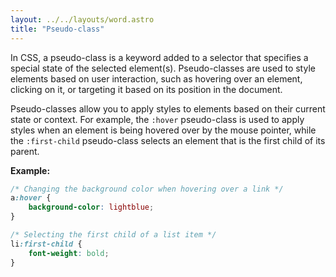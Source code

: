 ```yaml
---
layout: ../../layouts/word.astro
title: "Pseudo-class"
---
```

In CSS, a pseudo-class is a keyword added to a selector that specifies a special state of the selected element(s). Pseudo-classes are used to style elements based on user interaction, such as hovering over an element, clicking on it, or targeting it based on its position in the document.

Pseudo-classes allow you to apply styles to elements based on their current state or context. For example, the `:hover` pseudo-class is used to apply styles when an element is being hovered over by the mouse pointer, while the `:first-child` pseudo-class selects an element that is the first child of its parent.

**Example:**
```css
/* Changing the background color when hovering over a link */
a:hover {
    background-color: lightblue;
}

/* Selecting the first child of a list item */
li:first-child {
    font-weight: bold;
}
```